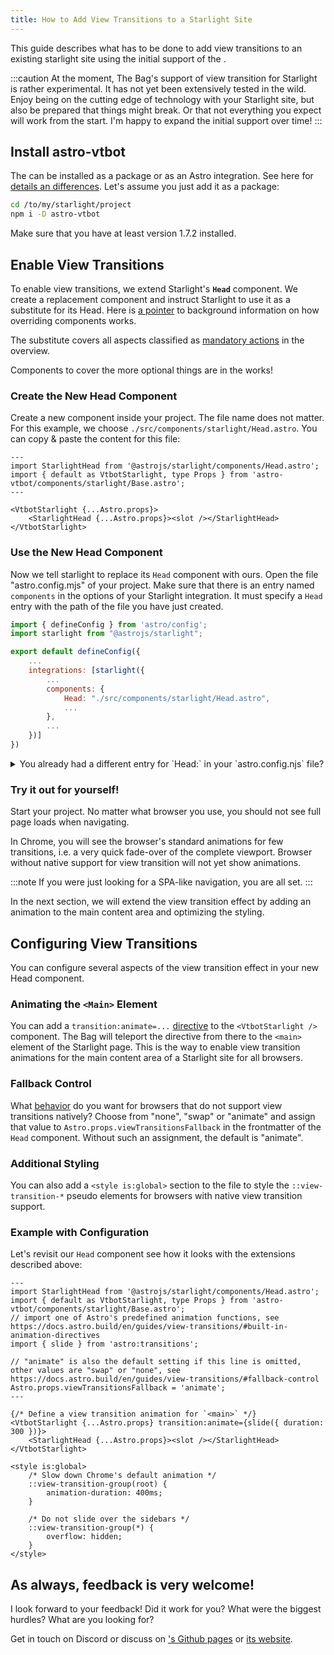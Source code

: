 ```yaml
---
title: How to Add View Transitions to a Starlight Site
---
```



This guide describes what has to be done to add view transitions to an existing starlight site using the initial support of the <BoT/>.

:::caution
At the moment, The Bag's support of view transition for Starlight is rather experimental. It has not yet been extensively tested in the wild. Enjoy being on the cutting edge of technology with your Starlight site, but also be prepared that things might break. Or that not everything you expect will work from the start. I'm happy to expand the initial support over time!
:::

## Install astro-vtbot

The <BoT/> can be installed as a package or as an Astro integration. See here for [details an differences](/library/Installation/). Let's assume you just add it as a package:

```sh
cd /to/my/starlight/project
npm i -D astro-vtbot
```
Make sure that you have at least version 1.7.2 installed.

## Enable View Transitions

To enable view transitions, we extend Starlight's  **`Head`** component. We create a replacement component and instruct Starlight to use it as a substitute for its Head. Here is [a pointer](https://starlight.astro.build/guides/overriding-components/) to background information on how overriding components works.

The substitute covers all aspects classified as [mandatory actions](/jotter/starlight/#mandatory-actions) in the overview.

Components to cover the more optional things are in the works!

### Create the New Head Component
Create a new component inside your project. The file name does not matter. For this example, we choose `./src/components/starlight/Head.astro`. You can copy & paste the content for this file:

```astro title="./src/components/starlight/Head.astro"
---
import StarlightHead from '@astrojs/starlight/components/Head.astro';
import { default as VtbotStarlight, type Props } from 'astro-vtbot/components/starlight/Base.astro';
---

<VtbotStarlight {...Astro.props}>
	<StarlightHead {...Astro.props}><slot /></StarlightHead>
</VtbotStarlight>
```

### Use the New Head Component

Now we tell starlight to replace its `Head` component with ours. Open the file "astro.config.mjs" of your project. Make sure that there is an entry named `components` in the options of your Starlight integration. It must specify a `Head` entry with the path of the file you have just created.

```js title="astro.config.mjs" {8-9}
import { defineConfig } from 'astro/config';
import starlight from "@astrojs/starlight";

export default defineConfig({
	...
	integrations: [starlight({
		...
		components: {
			Head: "./src/components/starlight/Head.astro",
			...
		},
		...
	})]
})
```

<details>

<summary>You already had a different entry for `Head:` in your `astro.config.njs` file?</summary>

> In this case you have to change the `import` of `StarlightHead` in your new `Head` component. Change the import so that it does not load Starlight's standard `Head`, but the  component you had in your components mapping before:

```astro title="./src/components/starlight/Head.astro" del={2} ins={3}
---
import StarlightHead from '@astrojs/starlight/components/Head.astro';
import StarlightHead from '/src/components/SpecialHead.astro';
...
```

</details>

### Try it out for yourself!
Start your project. No matter what browser you use, you should not see full page loads when navigating.

In Chrome, you will see the browser's standard animations for few transitions, i.e. a very quick fade-over of the complete viewport. Browser without native support for view transition will not yet show animations.

:::note
If you were just looking for a SPA-like navigation, you are all set.
:::

In the next section, we will extend the view transition effect by adding an animation to the main content area and optimizing the styling.

## Configuring View Transitions

You can configure several aspects of the view transition effect in your new Head component.


### Animating the `<Main>` Element

You can add a `transition:animate=...` [directive](https://docs.astro.build/en/guides/view-transitions/#built-in-animation-directives) to the `<VtbotStarlight />` component. The Bag will teleport the directive from there to the `<main>` element of the Starlight page.  This is the way to enable view transition animations for the main content area of a Starlight site for all browsers.

### Fallback Control
What [behavior](https://docs.astro.build/en/guides/view-transitions/#fallback-control) do you want for browsers that do not support view transitions natively? Choose from "none", "swap" or "animate" and assign that value to `Astro.props.viewTransitionsFallback` in the frontmatter of the `Head` component. Without such an assignment, the default is "animate".

### Additional Styling

You can also add a `<style is:global>` section to the file to style the `::view-transition-*` pseudo elements for browsers with native view transition support.

### Example with Configuration

Let's revisit our `Head` component see how it looks with the extensions described above:

```astro title="./src/components/starlight/Head.astro"
---
import StarlightHead from '@astrojs/starlight/components/Head.astro';
import { default as VtbotStarlight, type Props } from 'astro-vtbot/components/starlight/Base.astro';
// import one of Astro's predefined animation functions, see https://docs.astro.build/en/guides/view-transitions/#built-in-animation-directives
import { slide } from 'astro:transitions';

// "animate" is also the default setting if this line is omitted, other values are "swap" or "none", see https://docs.astro.build/en/guides/view-transitions/#fallback-control
Astro.props.viewTransitionsFallback = 'animate';
---

{/* Define a view transition animation for `<main>` */}
<VtbotStarlight {...Astro.props} transition:animate={slide({ duration: 300 })}>
	<StarlightHead {...Astro.props}><slot /></StarlightHead>
</VtbotStarlight>

<style is:global>
	/* Slow down Chrome's default animation */
	::view-transition-group(root) {
		animation-duration: 400ms;
	}

	/* Do not slide over the sidebars */
	::view-transition-group(*) {
		overflow: hidden;
	}
</style>
```

## As always, feedback is very welcome!

I look forward to your feedback! Did it work for you? What were the biggest hurdles? What are you looking for?

Get in touch on Discord or discuss on [<BoT/>'s Github pages](https://github.com/martrapp/astro-vtbot) or [its website](https://github.com/martrapp/astro-vtbot-website).
